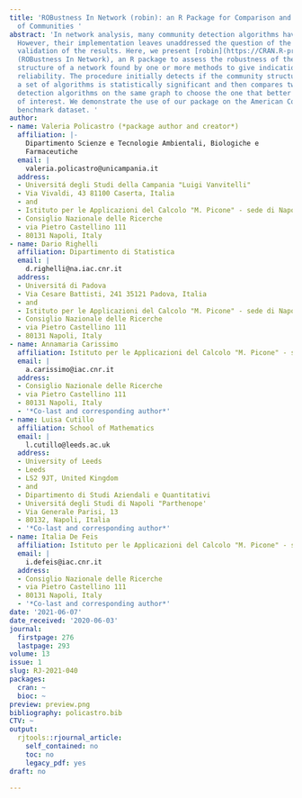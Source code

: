 ```yaml
---
title: 'ROBustness In Network (robin): an R Package for Comparison and Validation
  of Communities '
abstract: 'In network analysis, many community detection algorithms have been developed.
  However, their implementation leaves unaddressed the question of the statistical
  validation of the results. Here, we present [robin](https://CRAN.R-project.org/package=robin)
  (ROBustness In Network), an R package to assess the robustness of the community
  structure of a network found by one or more methods to give indications about their
  reliability. The procedure initially detects if the community structure found by
  a set of algorithms is statistically significant and then compares two selected
  detection algorithms on the same graph to choose the one that better fits the network
  of interest. We demonstrate the use of our package on the American College Football
  benchmark dataset. '
author:
- name: Valeria Policastro (*package author and creator*)
  affiliation: |-
    Dipartimento Scienze e Tecnologie Ambientali, Biologiche e
    Farmaceutiche
  email: |
    valeria.policastro@unicampania.it
  address:
  - Universitá degli Studi della Campania "Luigi Vanvitelli"
  - Via Vivaldi, 43 81100 Caserta, Italia
  - and
  - Istituto per le Applicazioni del Calcolo "M. Picone" - sede di Napoli
  - Consiglio Nazionale delle Ricerche
  - via Pietro Castellino 111
  - 80131 Napoli, Italy
- name: Dario Righelli
  affiliation: Dipartimento di Statistica
  email: |
    d.righelli@na.iac.cnr.it
  address:
  - Universitá di Padova
  - Via Cesare Battisti, 241 35121 Padova, Italia
  - and
  - Istituto per le Applicazioni del Calcolo "M. Picone" - sede di Napoli
  - Consiglio Nazionale delle Ricerche
  - via Pietro Castellino 111
  - 80131 Napoli, Italy
- name: Annamaria Carissimo
  affiliation: Istituto per le Applicazioni del Calcolo "M. Picone" - sede di Napoli
  email: |
    a.carissimo@iac.cnr.it
  address:
  - Consiglio Nazionale delle Ricerche
  - via Pietro Castellino 111
  - 80131 Napoli, Italy
  - '*Co-last and corresponding author*'
- name: Luisa Cutillo
  affiliation: School of Mathematics
  email: |
    l.cutillo@leeds.ac.uk
  address:
  - University of Leeds
  - Leeds
  - LS2 9JT, United Kingdom
  - and
  - Dipartimento di Studi Aziendali e Quantitativi
  - Universitá degli Studi di Napoli "Parthenope'
  - Via Generale Parisi, 13
  - 80132, Napoli, Italia
  - '*Co-last and corresponding author*'
- name: Italia De Feis
  affiliation: Istituto per le Applicazioni del Calcolo "M. Picone" - sede di Napoli
  email: |
    i.defeis@iac.cnr.it
  address:
  - Consiglio Nazionale delle Ricerche
  - via Pietro Castellino 111
  - 80131 Napoli, Italy
  - '*Co-last and corresponding author*'
date: '2021-06-07'
date_received: '2020-06-03'
journal:
  firstpage: 276
  lastpage: 293
volume: 13
issue: 1
slug: RJ-2021-040
packages:
  cran: ~
  bioc: ~
preview: preview.png
bibliography: policastro.bib
CTV: ~
output:
  rjtools::rjournal_article:
    self_contained: no
    toc: no
    legacy_pdf: yes
draft: no

---
```

